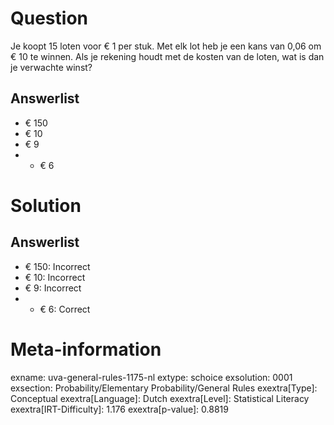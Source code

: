 Question
========

Je koopt 15 loten voor € 1 per stuk. Met elk lot heb je een kans van
0,06 om € 10 te winnen. Als je rekening houdt met de kosten van de
loten, wat is dan je verwachte winst?

Answerlist
----------

* € 150
* € 10
* € 9
* - € 6

Solution
========

Answerlist
----------

* € 150: Incorrect
* € 10: Incorrect
* € 9: Incorrect
* - € 6: Correct

Meta-information
================
exname: uva-general-rules-1175-nl
extype: schoice
exsolution: 0001
exsection: Probability/Elementary Probability/General Rules
exextra[Type]: Conceptual
exextra[Language]: Dutch
exextra[Level]: Statistical Literacy
exextra[IRT-Difficulty]: 1.176
exextra[p-value]: 0.8819
